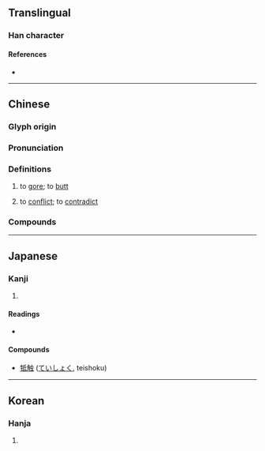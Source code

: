 {{also|觝|抵}}
{{character info/new}}
==Translingual==

===Han character===
{{Han char|rn=93|rad=牛|as=05|sn=9|four=22540|canj=HQHPM|ids=⿰牜氐}}

====References====
* {{Han ref|kx=0700.050|dkj=19988|dj=1112.180|hdz=31807.150|uh=7274|ud=29300|bh=ACBB|bd=44219}}

----

==Chinese==
{{zh-forms|s=抵}}

===Glyph origin===
{{Han etym}}

===Pronunciation===
{{zh-pron
|m=dǐ
|c=dai2
|mn=
|mc=y
|oc=y
|cat=v
}}

===Definitions===
{{zh-hanzi}}

# {{lb|zh|literary}} to [[gore]]; to [[butt]]
# {{lb|zh|literary|by extension}} to [[conflict]]; to [[contradict]]

===Compounds===
{{zh-der|牴牾|牴觸|狗屠角牴}}

----

==Japanese==

===Kanji===
{{ja-kanji|grade=|rs=牛05}}

# {{rfdef|ja|sort=牛05}}

====Readings====
* {{ja-readings
|goon=たい
|kanon=てい
|kun=ふ-れる}}

====Compounds====
* [[牴触]] ([[ていしょく]], teishoku)

----

==Korean==

===Hanja===
{{ko-hanja|hangeul=저|eumhun=|rv=jeo|mr=chŏ|y=ce}}

# {{rfdef|ko|sort=牛05}}